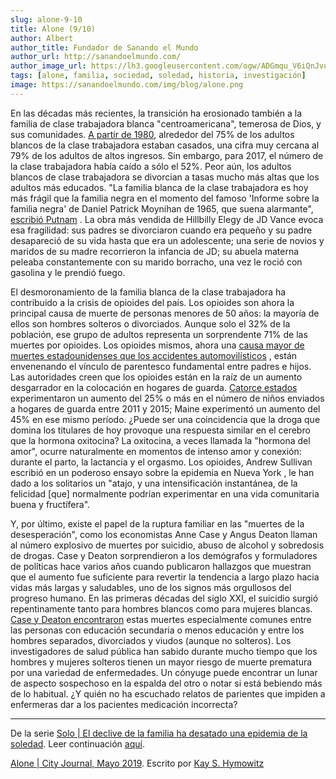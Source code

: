 ```yaml
---
slug: alone-9-10
title: Alone (9/10)
author: Albert
author_title: Fundador de Sanando el Mundo
author_url: http://sanandoelmundo.com/
author_image_url: https://lh3.googleusercontent.com/ogw/ADGmqu_V6iQnJvuIOUFQJ8ebZQW6vvBd8lk0fipmF92Z
tags: [alone, familia, sociedad, soledad, historia, investigación]
image: https://sanandoelmundo.com/img/blog/alone.png
---
```



<Redirect to="/articles/alone-el-declive-de-la-familia-la-epidemia-de-la-soledad" />

En las décadas más recientes, la transición ha erosionado también a la familia de clase trabajadora blanca "centroamericana", temerosa de Dios, y sus comunidades. [A partir de 1980](http://opportunityamericaonline.org/wp-content/uploads/2018/10/WCG-final_web.pdf), alrededor del 75% de los adultos blancos de la clase trabajadora estaban casados, una cifra muy cercana al 79% de los adultos de altos ingresos. Sin embargo, para 2017, el número de la clase trabajadora había caído a sólo el 52%. Peor aún, los adultos blancos de clase trabajadora se divorcian a tasas mucho más altas que los adultos más educados. "La familia blanca de la clase trabajadora es hoy más frágil que la familia negra en el momento del famoso 'Informe sobre la familia negra' de Daniel Patrick Moynihan de 1965, que suena alarmante", [escribió Putnam](https://www.jec.senate.gov/public/_cache/files/222a1636-e668-4893-b082-418a100fd93d/robert-putnam-testimony.pdf) . La obra más vendida de Hillbilly Elegy de JD Vance evoca esa fragilidad: sus padres se divorciaron cuando era pequeño y su padre desapareció de su vida hasta que era un adolescente; una serie de novios y maridos de su madre recorrieron la infancia de JD; su abuela materna peleaba constantemente con su marido borracho, una vez le roció con gasolina y le prendió fuego.

El desmoronamiento de la familia blanca de la clase trabajadora ha contribuido a la crisis de opioides del país. Los opioides son ahora la principal causa de muerte de personas menores de 50 años: la mayoría de ellos son hombres solteros o divorciados. Aunque solo el 32% de la población, ese grupo de adultos representa un sorprendente 71% de las muertes por opioides. Los opioides mismos, ahora una [causa mayor de muertes estadounidenses que los accidentes automovilísticos](https://translate.googleusercontent.com/translate_c?depth=1&rurl=translate.google.com&sl=auto&source=osdd&sp=nmt4&tl=es&u=https://www.cnbc.com/2019/01/15/americans-more-likely-to-die-from-opioid-overdose-than-car-accident.html&xid=17259,15700021,15700186,15700191,15700259,15700271,15700302&usg=ALkJrhi7TFTU8jxoFCxMMV6dYXQBKoas_g) , están envenenando el vínculo de parentesco fundamental entre padres e hijos. Las autoridades creen que los opioides están en la raíz de un aumento desgarrador en la colocación en hogares de guarda. [Catorce estados](https://translate.googleusercontent.com/translate_c?depth=1&rurl=translate.google.com&sl=auto&source=osdd&sp=nmt4&tl=es&u=https://www.motherjones.com/politics/2017/07/children-ohio-opioid-epidemic/&xid=17259,15700021,15700186,15700191,15700259,15700271,15700302&usg=ALkJrhjNPAtB5ceJiV3ZNIPHec_0olU5tQ) experimentaron un aumento del 25% o más en el número de niños enviados a hogares de guarda entre 2011 y 2015; Maine experimentó un aumento del 45% en ese mismo período. ¿Puede ser una coincidencia que la droga que domina los titulares de hoy provoque una respuesta similar en el cerebro que la hormona oxitocina? La oxitocina, a veces llamada la "hormona del amor", ocurre naturalmente en momentos de intenso amor y conexión: durante el parto, la lactancia y el orgasmo. Los opioides, Andrew Sullivan escribió en un poderoso ensayo sobre la epidemia en Nueva York , le han dado a los solitarios un "atajo, y una intensificación instantánea, de la felicidad [que] normalmente podrían experimentar en una vida comunitaria buena y fructífera".

Y, por último, existe el papel de la ruptura familiar en las "muertes de la desesperación", como los economistas Anne Case y Angus Deaton llaman al número explosivo de muertes por suicidio, abuso de alcohol y sobredosis de drogas. Case y Deaton sorprendieron a los demógrafos y formuladores de políticas hace varios años cuando publicaron hallazgos que muestran que el aumento fue suficiente para revertir la tendencia a largo plazo hacia vidas más largas y saludables, uno de los signos más orgullosos del progreso humano. En las primeras décadas del siglo XXI, el suicidio surgió repentinamente tanto para hombres blancos como para mujeres blancas. [Case y Deaton encontraron](https://translate.googleusercontent.com/translate_c?depth=1&rurl=translate.google.com&sl=auto&source=osdd&sp=nmt4&tl=es&u=https://www.brookings.edu/wp-content/uploads/2017/08/casetextsp17bpea.pdf&xid=17259,15700021,15700186,15700191,15700259,15700271,15700302&usg=ALkJrhhG20bAlrC1vGDuUJqCUSH28SmU6w) estas muertes especialmente comunes entre las personas con educación secundaria o menos educación y entre los hombres separados, divorciados y viudos (aunque no solteros). Los investigadores de salud pública han sabido durante mucho tiempo que los hombres y mujeres solteros tienen un mayor riesgo de muerte prematura por una variedad de enfermedades. Un cónyuge puede encontrar un lunar de aspecto sospechoso en la espalda del otro o notar si está bebiendo más de lo habitual. ¿Y quién no ha escuchado relatos de parientes que impiden a enfermeras dar a los pacientes medicación incorrecta?

--------
De la serie [Solo | El declive de la familia ha desatado una epidemia de la soledad](/blog/alone/). Leer continuación [aquí](/blog/alone-10-10).

<div className="alert alert--secondary" role="info">
  <a href="https://www.city-journal.org/decline-of-family-loneliness-epidemic">Alone | City Journal, Mayo 2019</a>. Escrito por <a href="https://www.city-journal.org/contributor/kay-s-hymowitz_90">Kay S. Hymowitz</a>
</div>
